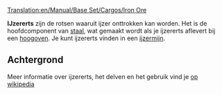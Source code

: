 [[Translation:en/Manual/Base Set/Cargos/Iron Ore]]

{{nl/Vracht|name=IJzererts
|image=IronOre.png
|geproduceerd=[[nl/Manual/Base Set/Industries/IJzermijn|IJzermijn]]
|geaccepteerd=[[nl/Manual/Base Set/Industries/Hoogoven|Hoogoven]]
}}

'''IJzererts''' zijn de rotsen waaruit ijzer onttrokken kan worden. Het is de hoofdcomponent van [[nl/Manual/Base Set/Cargos/Staal|staal]], wat gemaakt wordt als je ijzererts aflevert bij een [[nl/Manual/Base Set/Industries/Hoogoven|hoogoven]]. Je kunt ijzererts vinden in een [[nl/Manual/Base Set/Industries/IJzermijn|ijzermijn]].

==Achtergrond==
Meer informatie over ijzererts, het delven en het gebruik vind je [https://www.wikipedia.org/wiki/Nl:IJzererts op wikipedia]